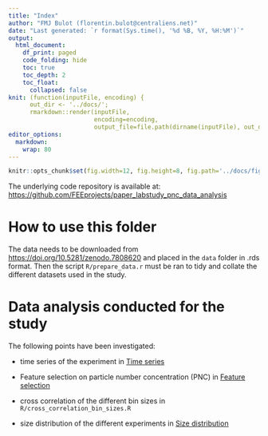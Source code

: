 ```yaml
---
title: "Index"
author: "FMJ Bulot (florentin.bulot@centraliens.net)"
date: "Last generated: `r format(Sys.time(), '%d %B, %Y, %H:%M')`"
output:
  html_document:
    df_print: paged
    code_folding: hide
    toc: true
    toc_depth: 2
    toc_float:
      collapsed: false
knit: (function(inputFile, encoding) { 
      out_dir <- '../docs/';
      rmarkdown::render(inputFile,
                        encoding=encoding, 
                        output_file=file.path(dirname(inputFile), out_dir, 'index.html'))})
editor_options: 
  markdown: 
    wrap: 80
---
```


```r
knitr::opts_chunk$set(fig.width=12, fig.height=8, fig.path='../docs/figs/index/',warning=FALSE, message=FALSE)
```



The underlying code repository is available at: 
<https://github.com/FEEprojects/paper_labstudy_pnc_data_analysis>


# How to use this folder

The data needs to be downloaded from <https://doi.org/10.5281/zenodo.7808620>
and placed in the `data` folder in .rds format. Then the script
`R/prepare_data.r` must be ran to tidy and collate the different
datasets used in the study.


# Data analysis conducted for the study

The following points have been investigated:

-   time series of the experiment in [Time series](time_series.html)

-   Feature selection on particle number concentration (PNC) in 
[Feature selection](feature_selection_pnc.html)

-   cross correlation of the different bin sizes in `R/cross_correlation_bin_sizes.R`

-   size distribution of the different experiments in 
[Size distribution](size_distribution_experiment.html)

